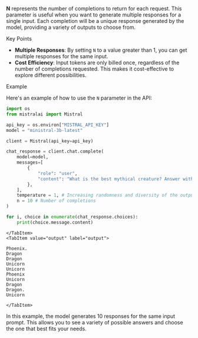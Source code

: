 
**N** represents the number of completions to return for each request. This parameter is useful when you want to generate multiple responses for a single input. Each completion will be a unique response generated by the model, providing a variety of outputs to choose from.

<SectionTab as="h2" variant="secondary" sectionId="key-points">Key Points</SectionTab>

- **Multiple Responses**: By setting `N` to a value greater than 1, you can get multiple responses for the same input.
- **Cost Efficiency**: Input tokens are only billed once, regardless of the number of completions requested. This makes it cost-effective to explore different possibilities.

<SectionTab as="h2" variant="secondary" sectionId="n-example">Example</SectionTab>

Here's an example of how to use the `N` parameter in the API:

<Tabs groupId="code">
    <TabItem value="python" label="python" default>

```py
import os
from mistralai import Mistral

api_key = os.environ["MISTRAL_API_KEY"]
model = "ministral-3b-latest"

client = Mistral(api_key=api_key)

chat_response = client.chat.complete(
    model=model,
    messages=[
        {
            "role": "user",
            "content": "What is the best mythical creature? Answer with a single word.",
        },
    ],
    temperature = 1, # Increasing randomness and diversity of the output, this is required to be higher than 0 to have diverse outputs
    n = 10 # Number of completions
)

for i, choice in enumerate(chat_response.choices):
    print(choice.message.content)
```

    </TabItem>
    <TabItem value="output" label="output">

```text
Phoenix.
Dragon
Dragon
Unicorn
Unicorn
Phoenix
Unicorn
Dragon
Dragon.
Unicorn
```

    </TabItem> 
</Tabs>

In this example, the model generates 10 responses for the same input prompt. This allows you to see a variety of possible answers and choose the one that best fits your needs.

